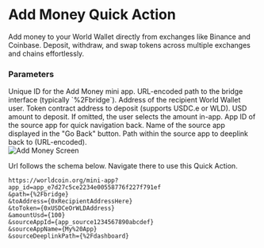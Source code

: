 # Add Money Quick Action

Add money to your World Wallet directly from exchanges like Binance and Coinbase. Deposit, withdraw, and swap tokens across multiple exchanges and chains effortlessly.

<div style={{ display: 'flex', justifyContent: 'space-between', alignItems: 'flex-start' }}>
	<div style={{ flex: 1 }}>
		<h3>Parameters</h3>
		<Properties>
			<Property name="app_id" type="string" required={true}>
				Unique ID for the Add Money mini app.
			</Property>
			<Property name="path" type="string" required={true}>
				URL-encoded path to the bridge interface (typically `%2Fbridge`).
			</Property>
			<Property name="toAddress" type="string" required={true}>
				Address of the recipient World Wallet user.
			</Property>
			<Property name="toToken" type="string" required={true}>
				Token contract address to deposit (supports USDC.e or WLD).
			</Property>
			<Property name="amountUsd" type="string">
				USD amount to deposit. If omitted, the user selects the amount in-app.
			</Property>
			<Property name="sourceAppId" type="string">
				App ID of the source app for quick navigation back.
			</Property>
			<Property name="sourceAppName" type="string">
				Name of the source app displayed in the "Go Back" button.
			</Property>
			<Property name="sourceDeeplinkPath" type="string">
				Path within the source app to deeplink back to (URL-encoded).
			</Property>
		</Properties>
	</div>
	<div style={{ marginLeft: '20px' }}>
		<img
			src="/images/docs/mini-apps/quick-actions/add-money-qa.png"
			alt="Add Money Screen"
			style={{ maxWidth: '300px', height: 'auto' }}
		/>
	</div>
</div>

Url follows the schema below. Navigate there to use this Quick Action.

```
https://worldcoin.org/mini-app?app_id=app_e7d27c5ce2234e00558776f227f791ef
&path={%2Fbridge}
&toAddress={0xRecipientAddressHere}
&toToken={0xUSDCeOrWLDAddress}
&amountUsd={100}
&sourceAppId={app_source1234567890abcdef}
&sourceAppName={My%20App}
&sourceDeeplinkPath={%2Fdashboard}
```
